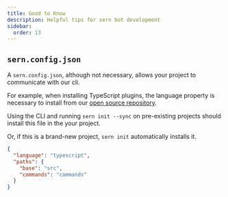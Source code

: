 ```yaml
---
title: Good to Know
description: Helpful tips for sern bot development
sidebar:
  order: 13
---
```


## `sern.config.json`

A `sern.config.json`, although not necessary, allows your project to communicate with our cli.

For example, when installing TypeScript plugins, the language property is necessary to install from our [open source repository](https://github.com/sern-handler/awesome-plugins).

Using the CLI and running `sern init --sync` on pre-existing projects should install this file in the your project.

Or, if this is a brand-new project, `sern init` automatically installs it.

```json title="sern.config.json"
{
  "language": "typescript",
  "paths": {
    "base": "src",
    "commands": "commands"
  }
}
```

